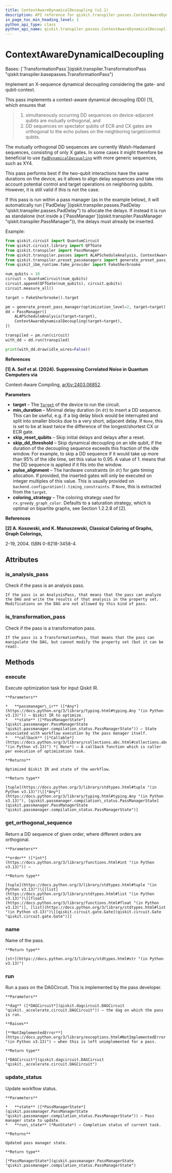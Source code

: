 ```yaml
---
title: ContextAwareDynamicalDecoupling (v2.1)
description: API reference for qiskit.transpiler.passes.ContextAwareDynamicalDecoupling in qiskit v2.1
in_page_toc_min_heading_level: 1
python_api_type: class
python_api_name: qiskit.transpiler.passes.ContextAwareDynamicalDecoupling
---
```


# ContextAwareDynamicalDecoupling

<Class id="qiskit.transpiler.passes.ContextAwareDynamicalDecoupling" isDedicatedPage={true} github="https://github.com/Qiskit/qiskit/tree/stable/2.1/qiskit/transpiler/passes/scheduling/padding/context_aware_dynamical_decoupling.py#L42-L640" signature="qiskit.transpiler.passes.ContextAwareDynamicalDecoupling(*args, **kwargs)" modifiers="class">
  Bases: [`TransformationPass`](qiskit.transpiler.TransformationPass "qiskit.transpiler.basepasses.TransformationPass")

  Implement an X-sequence dynamical decoupling considering the gate- and qubit-context.

  This pass implements a context-aware dynamical decoupling (DD) \[1], which ensures that

  > 1.  simultaneously occurring DD sequences on device-adjacent qubits are mutually orthogonal, and
  > 2.  DD sequences on spectator qubits of ECR and CX gates are orthogonal to the echo pulses on the neighboring target/control qubits.

  The mutually orthogonal DD sequences are currently Walsh-Hadamard sequences, consisting of only X gates. In some cases it might therefore be beneficial to use [`PadDynamicalDecoupling`](qiskit.transpiler.passes.PadDynamicalDecoupling "qiskit.transpiler.passes.PadDynamicalDecoupling") with more generic sequences, such as XY4.

  This pass performs best if the two-qubit interactions have the same durations on the device, as it allows to align delay sequences and take into account potential control and target operations on neighboring qubits. However, it is still valid if this is not the case.

  <Admonition title="Note" type="note">
    If this pass is run within a pass manager (as in the example below), it will automatically run [`PadDelay`](qiskit.transpiler.passes.PadDelay "qiskit.transpiler.passes.PadDelay") to allocate the delays. If instead it is run as standalone (not inside a [`PassManager`](qiskit.transpiler.PassManager "qiskit.transpiler.PassManager")), the delays must already be inserted.
  </Admonition>

  Example:

  ```python
  from qiskit.circuit import QuantumCircuit
  from qiskit.circuit.library import QFTGate
  from qiskit.transpiler import PassManager
  from qiskit.transpiler.passes import ALAPScheduleAnalysis, ContextAwareDynamicalDecoupling
  from qiskit.transpiler.preset_passmanagers import generate_preset_pass_manager
  from qiskit_ibm_runtime.fake_provider import FakeSherbrooke

  num_qubits = 10
  circuit = QuantumCircuit(num_qubits)
  circuit.append(QFTGate(num_qubits), circuit.qubits)
  circuit.measure_all()

  target = FakeSherbrooke().target

  pm = generate_preset_pass_manager(optimization_level=2, target=target)
  dd = PassManager([
      ALAPScheduleAnalysis(target=target),
      ContextAwareDynamicalDecoupling(target=target),
  ])

  transpiled = pm.run(circuit)
  with_dd = dd.run(transpiled)

  print(with_dd.draw(idle_wires=False))
  ```

  **References**

  **\[1] A. Seif et al. (2024). Suppressing Correlated Noise in Quantum Computers via**

  Context-Aware Compiling, [arXiv:2403.06852](https://arxiv.org/abs/2403.06852).

  **Parameters**

  *   **target** – The [`Target`](qiskit.transpiler.Target "qiskit.transpiler.Target") of the device to run the circuit.
  *   **min\_duration** – Minimal delay duration (in `dt`) to insert a DD sequence. This can be useful, e.g. if a big delay block would be interrupted and split into smaller blocks due to a very short, adjacent delay. If `None`, this is set to be at least twice the difference of the longest/shortest CX or ECR gate.
  *   **skip\_reset\_qubits** – Skip initial delays and delays after a reset.
  *   **skip\_dd\_threshold** – Skip dynamical decoupling on an idle qubit, if the duration of the decoupling sequence exceeds this fraction of the idle window. For example, to skip a DD sequence if it would take up more than 95% of the idle time, set this value to 0.95. A value of 1. means that the DD sequence is applied if it fits into the window.
  *   **pulse\_alignment** – The hardware constraints (in `dt`) for gate timing allocation. If provided, the inserted gates will only be executed on integer multiples of this value. This is usually provided on `backend.configuration().timing_constraints`. If `None`, this is extracted from the `target`.
  *   **coloring\_strategy** – The coloring strategy used for `rx.greedy_graph_color`. Defaults to a saturation strategy, which is optimal on bipartite graphs, see Section 1.2.2.8 of \[2].

  **References**

  **\[2] A. Kosowski, and K. Manuszewski, Classical Coloring of Graphs, Graph Colorings,**

  2-19, 2004. ISBN 0-8218-3458-4.

  ## Attributes

  ### is\_analysis\_pass

  <Attribute id="qiskit.transpiler.passes.ContextAwareDynamicalDecoupling.is_analysis_pass">
    Check if the pass is an analysis pass.

    If the pass is an AnalysisPass, that means that the pass can analyze the DAG and write the results of that analysis in the property set. Modifications on the DAG are not allowed by this kind of pass.
  </Attribute>

  ### is\_transformation\_pass

  <Attribute id="qiskit.transpiler.passes.ContextAwareDynamicalDecoupling.is_transformation_pass">
    Check if the pass is a transformation pass.

    If the pass is a TransformationPass, that means that the pass can manipulate the DAG, but cannot modify the property set (but it can be read).
  </Attribute>

  ## Methods

  ### execute

  <Function id="qiskit.transpiler.passes.ContextAwareDynamicalDecoupling.execute" github="https://github.com/Qiskit/qiskit/tree/stable/2.1/qiskit/transpiler/basepasses.py#L161-L180" signature="execute(passmanager_ir, state, callback=None)">
    Execute optimization task for input Qiskit IR.

    **Parameters**

    *   **passmanager\_ir** ([*Any*](https://docs.python.org/3/library/typing.html#typing.Any "(in Python v3.13)")) – Qiskit IR to optimize.
    *   **state** ([*PassManagerState*](qiskit.passmanager.PassManagerState "qiskit.passmanager.compilation_status.PassManagerState")) – State associated with workflow execution by the pass manager itself.
    *   **callback** ([*Callable*](https://docs.python.org/3/library/collections.abc.html#collections.abc.Callable "(in Python v3.13)") *| None*) – A callback function which is caller per execution of optimization task.

    **Returns**

    Optimized Qiskit IR and state of the workflow.

    **Return type**

    [tuple](https://docs.python.org/3/library/stdtypes.html#tuple "(in Python v3.13)")\[[*Any*](https://docs.python.org/3/library/typing.html#typing.Any "(in Python v3.13)"), [qiskit.passmanager.compilation\_status.PassManagerState](qiskit.passmanager.PassManagerState "qiskit.passmanager.compilation_status.PassManagerState")]
  </Function>

  ### get\_orthogonal\_sequence

  <Function id="qiskit.transpiler.passes.ContextAwareDynamicalDecoupling.get_orthogonal_sequence" github="https://github.com/Qiskit/qiskit/tree/stable/2.1/qiskit/transpiler/passes/scheduling/padding/context_aware_dynamical_decoupling.py#L231-L234" signature="get_orthogonal_sequence(order)">
    Return a DD sequence of given order, where different orders are orthogonal.

    **Parameters**

    **order** ([*int*](https://docs.python.org/3/library/functions.html#int "(in Python v3.13)")) –

    **Return type**

    [tuple](https://docs.python.org/3/library/stdtypes.html#tuple "(in Python v3.13)")\[[list](https://docs.python.org/3/library/stdtypes.html#list "(in Python v3.13)")\[[float](https://docs.python.org/3/library/functions.html#float "(in Python v3.13)")], [list](https://docs.python.org/3/library/stdtypes.html#list "(in Python v3.13)")\[[qiskit.circuit.gate.Gate](qiskit.circuit.Gate "qiskit.circuit.gate.Gate")]]
  </Function>

  ### name

  <Function id="qiskit.transpiler.passes.ContextAwareDynamicalDecoupling.name" github="https://github.com/Qiskit/qiskit/tree/stable/2.1/qiskit/passmanager/base_tasks.py#L68-L70" signature="name()">
    Name of the pass.

    **Return type**

    [str](https://docs.python.org/3/library/stdtypes.html#str "(in Python v3.13)")
  </Function>

  ### run

  <Function id="qiskit.transpiler.passes.ContextAwareDynamicalDecoupling.run" github="https://github.com/Qiskit/qiskit/tree/stable/2.1/qiskit/transpiler/passes/scheduling/padding/context_aware_dynamical_decoupling.py#L164-L229" signature="run(dag)">
    Run a pass on the DAGCircuit. This is implemented by the pass developer.

    **Parameters**

    **dag** ([*DAGCircuit*](qiskit.dagcircuit.DAGCircuit "qiskit._accelerate.circuit.DAGCircuit")) – the dag on which the pass is run.

    **Raises**

    [**NotImplementedError**](https://docs.python.org/3/library/exceptions.html#NotImplementedError "(in Python v3.13)") – when this is left unimplemented for a pass.

    **Return type**

    [*DAGCircuit*](qiskit.dagcircuit.DAGCircuit "qiskit._accelerate.circuit.DAGCircuit")
  </Function>

  ### update\_status

  <Function id="qiskit.transpiler.passes.ContextAwareDynamicalDecoupling.update_status" github="https://github.com/Qiskit/qiskit/tree/stable/2.1/qiskit/transpiler/basepasses.py#L182-L190" signature="update_status(state, run_state)">
    Update workflow status.

    **Parameters**

    *   **state** ([*PassManagerState*](qiskit.passmanager.PassManagerState "qiskit.passmanager.compilation_status.PassManagerState")) – Pass manager state to update.
    *   **run\_state** (*RunState*) – Completion status of current task.

    **Returns**

    Updated pass manager state.

    **Return type**

    [*PassManagerState*](qiskit.passmanager.PassManagerState "qiskit.passmanager.compilation_status.PassManagerState")
  </Function>
</Class>

